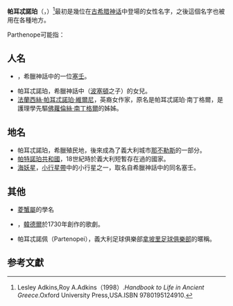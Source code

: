 ''' 帕耳忒諾珀'''（{{lang-en|Parthenope}}，{{lang-gr| Παρθενόπη}}）<ref>Lesley Adkins,Roy A.Adkins（1998）.''Handbook to Life in Ancient Greece''.Oxford University Press,USA.ISBN 9780195124910.</ref>最初是幾位在[[古希腊神话|古希腊神话]]中登場的女性名字，之後這個名字也被用在各種地方。

Parthenope可能指：

==人名==
* {{Link-en|帕耳忒諾珀 (塞壬)|Parthenope (Siren)}}，希臘神話中的一位[[塞壬|塞壬]]。
* 帕耳忒諾珀，希臘神話中{{Link-en|安開俄斯|Ancaeus (son of Poseidon)}}（[[波塞頓|波塞頓]]之子）的女兒。
* [[法蘭西絲·帕耳忒諾珀·維爾尼|法蘭西絲·帕耳忒諾珀·維爾尼]]，英裔女作家，原名是帕耳忒諾珀·南丁格爾，是護理學先驅[[佛蘿倫絲·南丁格爾|佛蘿倫絲·南丁格爾]]的姊姊。

==地名==
* 帕耳忒諾珀，希臘殖民地，後來成為了義大利城市[[那不勒斯|那不勒斯]]的一部分。
* [[帕特諾珀共和國|帕特諾珀共和國]]，18世紀時於義大利短暫存在過的國家。
* [[海妖星|海妖星]]，[[小行星帶|小行星帶]]中的小行星之一，取名自希臘神話中的同名塞壬。

==其他==
* [[菱蟹屬|菱蟹屬]]的學名
* {{Link-en|帕耳忒諾珀 (歌劇)|Partenope}}，[[韓德爾|韓德爾]]於1730年創作的歌劇。
* 帕耳忒諾佩（Partenopei），義大利足球俱樂部[[拿坡里足球俱樂部|拿坡里足球俱樂部]]的暱稱。

== 参考文獻 ==
{{reflist}}

{{Disambig|Parthenope|Cat=五字人名消歧義}}